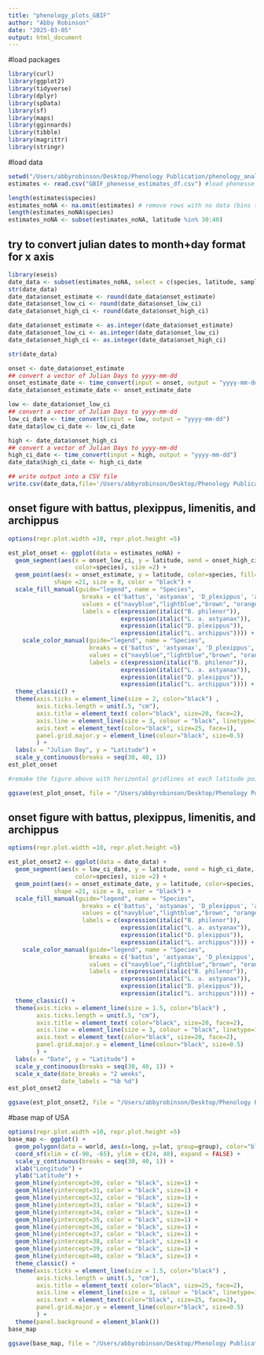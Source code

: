 ```yaml
---
title: "phenology_plots_GBIF"
author: "Abby Robinson"
date: "2025-03-05"
output: html_document
---
```


#load packages 
```r
library(curl)
library(ggplot2)
library(tidyverse)
library(dplyr)
library(spData)
library(sf)
library(maps)
library(gginnards)
library(tibble)
library(magrittr)
library(stringr)
```

#load data 
```r
setwd("/Users/abbyrobinson/Desktop/Phenology Publication/phenology_analysis/phenesse_csv_files") #set working directory 
estimates <- read.csv("GBIF_phenesse_estimates_df.csv") #load phenesse estimates data file from working directory 

length(estimates$species) 
estimates_noNA <- na.omit(estimates) # remove rows with no data (bins that had a sample size less than 30)
length(estimates_noNA$species) 
estimates_noNA <- subset(estimates_noNA, latitude %in% 30:40)

```
## try to convert julian dates to month+day format for x axis
```r
library(eseis)
date_data <- subset(estimates_noNA, select = c(species, latitude, sample_size, onset_estimate, onset_low_ci, onset_high_ci) )
str(date_data)
date_data$onset_estimate <- round(date_data$onset_estimate)
date_data$onset_low_ci <- round(date_data$onset_low_ci)
date_data$onset_high_ci <- round(date_data$onset_high_ci)

date_data$onset_estimate <- as.integer(date_data$onset_estimate)
date_data$onset_low_ci <- as.integer(date_data$onset_low_ci)
date_data$onset_high_ci <- as.integer(date_data$onset_high_ci)

str(date_data)

onset <- date_data$onset_estimate
## convert a vector of Julian Days to yyyy-mm-dd
onset_estimate_date <- time_convert(input = onset, output = "yyyy-mm-dd")
date_data$onset_estimate_date <- onset_estimate_date

low <- date_data$onset_low_ci
## convert a vector of Julian Days to yyyy-mm-dd
low_ci_date <- time_convert(input = low, output = "yyyy-mm-dd")
date_data$low_ci_date <- low_ci_date

high <- date_data$onset_high_ci
## convert a vector of Julian Days to yyyy-mm-dd
high_ci_date <- time_convert(input = high, output = "yyyy-mm-dd")
date_data$high_ci_date <- high_ci_date

## write output into a CSV file 
write.csv(date_data,file='/Users/abbyrobinson/Desktop/Phenology Publication/phenology_analysis/phenesse_csv_files/onset_estimates_dates.csv', row.names=FALSE)
```



## onset figure with  battus, plexippus, limenitis, and archippus
```r
options(repr.plot.width =10, repr.plot.height =5)

est_plot_onset <- ggplot(data = estimates_noNA) + 
  geom_segment(aes(x = onset_low_ci, y = latitude, xend = onset_high_ci, yend = latitude,
                   color=species), size =2) +
  geom_point(aes(x = onset_estimate, y = latitude, color=species, fill=species, alpha = 0.5), 
             shape =21, size = 8, color = "black") +
  scale_fill_manual(guide="legend", name = "Species",
                     breaks = c('battus', 'astyanax', 'D_plexippus', 'archippus'),
                     values = c("navyblue","lightblue","brown", "orange"), 
                     labels = c(expression(italic("B. philenor")), 
                                expression(italic("L. a. astyanax")), 
                                expression(italic("D. plexippus")),
                                expression(italic("L. archippus")))) +
    scale_color_manual(guide="legend", name = "Species",
                       breaks = c('battus', 'astyanax', 'D_plexippus', 'archippus'),
                       values = c("navyblue","lightblue","brown", "orange"),
                       labels = c(expression(italic("B. philenor")), 
                                expression(italic("L. a. astyanax")), 
                                expression(italic("D. plexippus")),
                                expression(italic("L. archippus")))) +
  theme_classic() + 
  theme(axis.ticks = element_line(size = 2, color="black") , 
        axis.ticks.length = unit(.5, "cm"), 
        axis.title = element_text( color="black", size=20, face=2),
        axis.line = element_line(size = 3, colour = "black", linetype=1),
        axis.text = element_text(color="black", size=25, face=1), 
        panel.grid.major.y = element_line(colour="black", size=0.5)
        ) +
  labs(x = "Julian Day", y = "Latitude") +
  scale_y_continuous(breaks = seq(30, 40, 1))
est_plot_onset

#remake the figure above with horizontal gridlines at each latitude point on the y-axis

ggsave(est_plot_onset, file = "/Users/abbyrobinson/Desktop/Phenology Publication/phenology_analysis/phenology_figures/est_plot_onset_four_species.pdf", width=15, height=5, units=c("in"), useDingbats=FALSE)

```

## onset figure with  battus, plexippus, limenitis, and archippus
```r
options(repr.plot.width =10, repr.plot.height =5)

est_plot_onset2 <- ggplot(data = date_data) + 
  geom_segment(aes(x = low_ci_date, y = latitude, xend = high_ci_date, yend = latitude,
                   color=species), size =2) +
  geom_point(aes(x = onset_estimate_date, y = latitude, color=species, fill=species, alpha = 0.5), 
             shape =21, size = 8, color = "black") +
  scale_fill_manual(guide="legend", name = "Species",
                     breaks = c('battus', 'astyanax', 'D_plexippus', 'archippus'),
                     values = c("navyblue","lightblue","brown", "orange"), 
                     labels = c(expression(italic("B. philenor")), 
                                expression(italic("L. a. astyanax")), 
                                expression(italic("D. plexippus")),
                                expression(italic("L. archippus")))) +
    scale_color_manual(guide="legend", name = "Species",
                       breaks = c('battus', 'astyanax', 'D_plexippus', 'archippus'),
                       values = c("navyblue","lightblue","brown", "orange"),
                       labels = c(expression(italic("B. philenor")), 
                                expression(italic("L. a. astyanax")), 
                                expression(italic("D. plexippus")),
                                expression(italic("L. archippus")))) +
  theme_classic() + 
  theme(axis.ticks = element_line(size = 1.5, color="black") , 
        axis.ticks.length = unit(.5, "cm"), 
        axis.title = element_text( color="black", size=20, face=2),
        axis.line = element_line(size = 3, colour = "black", linetype=1),
        axis.text = element_text(color="black", size=20, face=2), 
        panel.grid.major.y = element_line(colour="black", size=0.5)
        ) +
  labs(x = "Date", y = "Latitude") +
  scale_y_continuous(breaks = seq(30, 40, 1)) + 
  scale_x_date(date_breaks = "2 weeks",
               date_labels = "%b %d")
est_plot_onset2

ggsave(est_plot_onset2, file = "/Users/abbyrobinson/Desktop/Phenology Publication/phenology_analysis/phenology_figures/onset_plot_date.pdf", width=15, height=5, units=c("in"), useDingbats=FALSE)
```

#base map of USA
```r
options(repr.plot.width =10, repr.plot.height =5)
base_map <- ggplot() + 
  geom_polygon(data = world, aes(x=long, y=lat, group=group), color="black", fill = "white", alpha=2, size =1) +
  coord_sf(xlim = c(-98, -65), ylim = c(24, 48), expand = FALSE) +
  scale_y_continuous(breaks = seq(30, 40, 1)) +
  xlab("Longitude") +
  ylab("Latitude") +
  geom_hline(yintercept=30, color = "black", size=1) +
  geom_hline(yintercept=31, color = "black", size=1) +
  geom_hline(yintercept=32, color = "black", size=1) +
  geom_hline(yintercept=33, color = "black", size=1) + 
  geom_hline(yintercept=34, color = "black", size=1) +
  geom_hline(yintercept=35, color = "black", size=1) +
  geom_hline(yintercept=36, color = "black", size=1) + 
  geom_hline(yintercept=37, color = "black", size=1) + 
  geom_hline(yintercept=38, color = "black", size=1) +
  geom_hline(yintercept=39, color = "black", size=1) +
  geom_hline(yintercept=40, color = "black", size=1) +
  theme_classic() + 
  theme(axis.ticks = element_line(size = 1.5, color="black") , 
        axis.ticks.length = unit(.5, "cm"), 
        axis.title = element_text( color="black", size=25, face=2),
        axis.line = element_line(size = 3, colour = "black", linetype=1),
        axis.text = element_text(color="black", size=25, face=2), 
        panel.grid.major.y = element_line(colour="black", size=0.5)
        ) +
  theme(panel.background = element_blank())
base_map

ggsave(base_map, file = "/Users/abbyrobinson/Desktop/Phenology Publication/phenology_analysis/phenology_figures/base_map.pdf", width=20, height=20, units=c("in"), useDingbats=FALSE)
```
